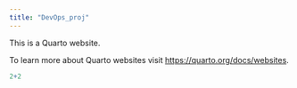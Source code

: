 ```yaml
---
title: "DevOps_proj"
---
```


This is a Quarto website.

To learn more about Quarto websites visit <https://quarto.org/docs/websites>.

```r
2+2
```

